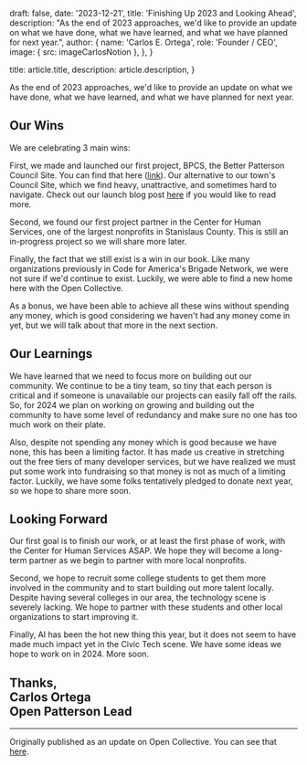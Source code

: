 
  draft: false,
  date: '2023-12-21',
  title: 'Finishing Up 2023 and Looking Ahead',
  description: "As the end of 2023 approaches, we'd like to provide an update on what we have done, what we have learned, and what we have planned for next year.",
  author: {
    name: 'Carlos E. Ortega',
    role: 'Founder / CEO',
    image: { src: imageCarlosNotion },
  },
}

  title: article.title,
  description: article.description,
}

As the end of 2023 approaches, we'd like to provide an update on what we have done, what we have learned, and what we have planned for next year.

## Our Wins
We are celebrating 3 main wins:

First, we made and launched our first project, BPCS, the Better Patterson Council Site. You can find that here ([link](https://council.openpatterson.org/)). Our alternative to our town's Council Site, which we find heavy, unattractive, and sometimes hard to navigate. Check out our launch blog post [here](https://www.openpatterson.org/latest/2023-04-10-introducing-bpcs) if you would like to read more.

Second, we found our first project partner in the Center for Human Services, one of the largest nonprofits in Stanislaus County. This is still an in-progress project so we will share more later.

Finally, the fact that we still exist is a win in our book. Like many organizations previously in Code for America's Brigade Network, we were not sure if we'd continue to exist. Luckily, we were able to find a new home here with the Open Collective.

As a bonus, we have been able to achieve all these wins without spending any money, which is good considering we haven't had any money come in yet, but we will talk about that more in the next section.

## Our Learnings
We have learned that we need to focus more on building out our community. We continue to be a tiny team, so tiny that each person is critical and if someone is unavailable our projects can easily fall off the rails. So, for 2024 we plan on working on growing and building out the community to have some level of redundancy and make sure no one has too much work on their plate.

Also, despite not spending any money which is good because we have none, this has been a limiting factor. It has made us creative in stretching out the free tiers of many developer services, but we have realized we must put some work into fundraising so that money is not as much of a limiting factor. Luckily, we have some folks tentatively pledged to donate next year, so we hope to share more soon.

## Looking Forward
Our first goal is to finish our work, or at least the first phase of work, with the Center for Human Services ASAP. We hope they will become a long-term partner as we begin to partner with more local nonprofits.

Second, we hope to recruit some college students to get them more involved in the community and to start building out more talent locally. Despite having several colleges in our area, the technology scene is severely lacking. We hope to partner with these students and other local organizations to start improving it.

Finally, AI has been the hot new thing this year, but it does not seem to have made much impact yet in the Civic Tech scene. We have some ideas we hope to work on in 2024. More soon.


Thanks,  
Carlos Ortega  
Open Patterson Lead  
---
____
Originally published as an update on Open Collective. You can see that [here](https://opencollective.com/openpatterson/updates/finishing-up-2023-and-looking-ahead).
